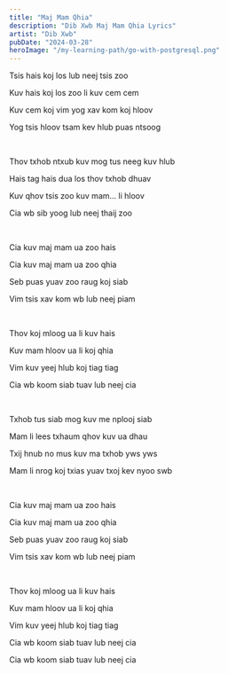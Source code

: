 ```yaml
---
title: "Maj Mam Qhia"
description: "Dib Xwb Maj Mam Qhia Lyrics"
artist: "Dib Xwb"
pubDate: "2024-03-28"
heroImage: "/my-learning-path/go-with-postgresql.png"
---
```



Tsis hais koj los lub neej tsis zoo

Kuv hais koj los zoo li kuv cem cem

Kuv cem koj vim yog xav kom koj hloov

Yog tsis hloov tsam kev hlub puas ntsoog

<br />

Thov txhob ntxub kuv mog tus neeg kuv hlub

Hais tag hais dua los thov txhob dhuav

Kuv qhov tsis zoo kuv mam… li hloov

Cia wb sib yoog lub neej thaij zoo

<br />

Cia kuv maj mam ua zoo hais

Cia kuv maj mam ua zoo qhia

Seb puas yuav zoo raug koj siab

Vim tsis xav kom wb lub neej piam

<br />

Thov koj mloog ua li kuv hais

Kuv mam hloov ua li koj qhia

Vim kuv yeej hlub koj tiag tiag

Cia wb koom siab tuav lub neej cia

<br />

Txhob tus siab mog kuv me nplooj siab

Mam li lees txhaum qhov kuv ua dhau

Txij hnub no mus kuv ma txhob yws yws

Mam li nrog koj txias yuav txoj kev nyoo swb

<br />

Cia kuv maj mam ua zoo hais

Cia kuv maj mam ua zoo qhia

Seb puas yuav zoo raug koj siab

Vim tsis xav kom wb lub neej piam

<br />

Thov koj mloog ua li kuv hais

Kuv mam hloov ua li koj qhia

Vim kuv yeej hlub koj tiag tiag

Cia wb koom siab tuav lub neej cia

Cia wb koom siab tuav lub neej cia
